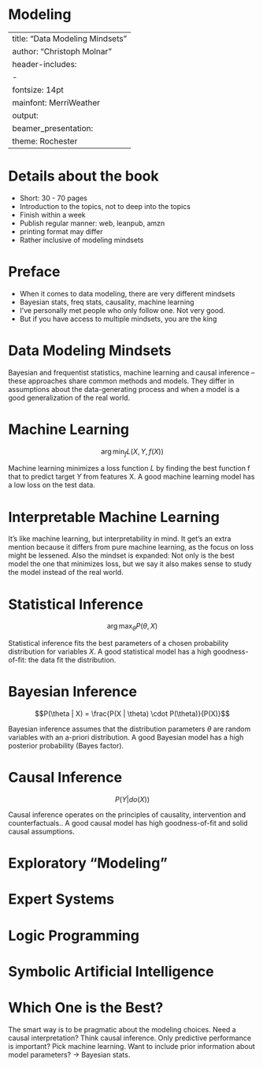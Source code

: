 # Modeling 

<!--chapter:end:index.Rmd-->

---
title: "Data Modeling Mindsets"
author: "Christoph Molnar"
header-includes:
  - \setbeamercolor{structure}{fg=black}
fontsize: 14pt
mainfont: MerriWeather
output: 
  beamer_presentation:
   theme: Rochester
---

# Details about the book

- Short: 30 - 70 pages
- Introduction to the topics, not to deep into the topics
- Finish within a week
- Publish regular manner: web, leanpub, amzn
- printing format may differ 
- Rather inclusive of modeling mindsets

# Preface

- When it comes to data modeling, there are very different mindsets
- Bayesian stats, freq stats, causality, machine learning
- I've personally met people who only follow one. Not very good.
- But if you have access to multiple mindsets, you are the king  

# Data Modeling Mindsets

Bayesian and frequentist statistics, machine learning and causal inference -- these approaches share common methods and models.
They differ in assumptions about the data-generating process and when a model is a good generalization of the real world.

<!-- A quick overview of the different modeling approaches, described with one formula each. -->


# Machine Learning

$$\arg\min_f L(X,Y,f(X))$$

Machine learning minimizes a loss function $L$ by finding the best function f that to predict target $Y$ from features X.
A good machine learning model has a low loss on the test data.

# Interpretable Machine Learning

It's like machine learning, but interpretability in mind.
It get's an extra mention because it differs from pure machine learning, as the focus on loss might be lessened.
Also the mindset is expanded: Not only is the best model the one that minimizes loss, but we say it also makes sense to study the model instead of the real world.


# Statistical Inference

$$\arg\max_{\theta} P(\theta, X)$$

Statistical inference fits the best parameters of a chosen probability distribution for variables $X$.
A good statistical model has a high goodness-of-fit: the data fit the distribution.



# Bayesian Inference

$$P(\theta | X) = \frac{P(X | \theta) \cdot P(\theta)}{P(X)}$$

Bayesian inference assumes that the distribution parameters $\theta$ are random variables with an a-priori distribution.
<!-- The distributional parameters have an a-priori probability distribution $P(\theta)$ (before data), and our goal is to estimate the a posteriori distribution (given data).
see also: https://en.wikipedia.org/wiki/Maximum_a_posteriori_estimation -->
A good Bayesian model has a high posterior probability (Bayes factor).


# Causal Inference

$$P(Y|do(X))$$

Causal inference operates on the principles of causality, intervention and counterfactuals..
A good causal model has high goodness-of-fit and solid causal assumptions.


# Exploratory "Modeling"


# Expert Systems


# Logic Programming 


# Symbolic Artificial Intelligence

# Which One is the Best?

The smart way is to be pragmatic about the modeling choices. Need a causal interpretation? Think causal inference. Only predictive performance is important? Pick machine learning. Want to include prior information about model parameters? -> Bayesian stats.

<!--chapter:end:overview.Rmd-->

